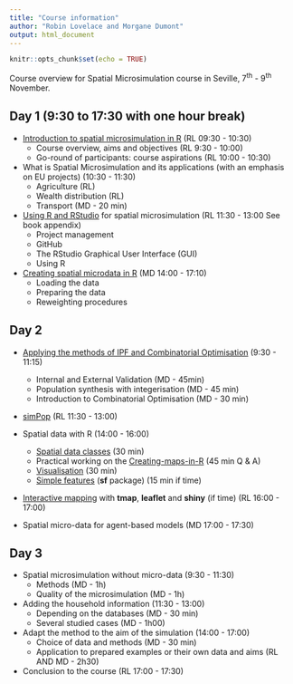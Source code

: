 ```yaml
---
title: "Course information"
author: "Robin Lovelace and Morgane Dumont"
output: html_document
---
```


```r
knitr::opts_chunk$set(echo = TRUE)
```

Course overview for Spatial Microsimulation course in Seville, 7^th^ - 9^th^ November.

## Day 1 (9:30 to 17:30 with one hour break)

- [Introduction to spatial microsimulation in R](http://robinlovelace.net/spatial-microsim-book/slides/introduction.pdf) (RL 09:30 - 10:30)
    - Course overview, aims and objectives (RL 9:30 - 10:00)
    - Go-round of participants: course aspirations (RL 10:00 - 10:30)

- What is Spatial Microsimulation and its applications (with an emphasis on EU projects) (10:30 - 11:30)
    - Agriculture (RL)
    - Wealth distribution (RL)
    - Transport (MD - 20 min)
    
- [Using R and RStudio](http://rpubs.com/RobinLovelace/146447) for spatial microsimulation (RL 11:30 - 13:00 See book appendix)
    - Project management
    - GitHub
    - The RStudio Graphical User Interface (GUI)
    - Using R

- [Creating spatial microdata in R](http://robinlovelace.net/spatial-microsim-book/slides/spatial-microdata-in-r.html) (MD 14:00 - 17:10)
    - Loading the data
    - Preparing the data 
    - Reweighting procedures
  
## Day 2

- [Applying the methods of IPF and Combinatorial Optimisation](https://github.com/Robinlovelace/spatial-microsim-book/blob/master/slides/Applying-IPF-and-CO.Rmd) (9:30 - 11:15)
    - Internal and External Validation (MD - 45min)
    - Population synthesis with integerisation (MD - 45 min)
    - Introduction to Combinatorial Optimisation (MD - 30 min)

- [simPop](https://github.com/Robinlovelace/spatial-microsim-book/blob/master/slides/simpop-intro.Rmd) (RL 11:30 - 13:00)

- Spatial data with R (14:00 - 16:00)
    - [Spatial data classes](http://rpubs.com/RobinLovelace/217921) (30 min)
    - Practical working on the [Creating-maps-in-R](https://github.com/Robinlovelace/Creating-maps-in-R) (45 min Q & A)
    - [Visualisation](https://github.com/Robinlovelace/Creating-maps-in-R/blob/master/vignettes/vspd-base-shiny.md) (30 min)
    - [Simple features](https://github.com/edzer/sfr) (**sf** package) (15 min if time)

- [Interactive mapping](https://github.com/Robinlovelace/Creating-maps-in-R/blob/master/vignettes/vspd-base-shiny.md) with **tmap**, **leaflet** and **shiny** (if time) (RL 16:00 - 17:00)

- Spatial micro-data for agent-based models (MD 17:00 - 17:30)

## Day 3
    
- Spatial microsimulation without micro-data (9:30 - 11:30)
    - Methods (MD - 1h)
    - Quality of the microsimulation (MD - 1h)
    
- Adding the household information (11:30 - 13:00)
    - Depending on the databases (MD - 30 min)
    - Several studied cases (MD - 1h00)
    
- Adapt the method to the aim of the simulation (14:00 - 17:00)
    - Choice of data and methods (MD - 30 min)
    - Application to prepared examples or their own data and aims (RL AND MD - 2h30)

- Conclusion to the course (RL 17:00 - 17:30)

